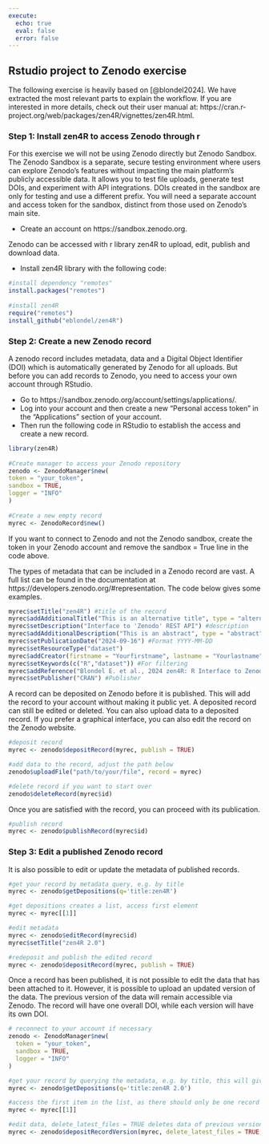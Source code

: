 ```yaml
---
execute:
  echo: true
  eval: false
  error: false
---
```



## Rstudio project to Zenodo exercise {#sec-Rproj_zenodo_exercise}
The following exercise is heavily based on [@blondel2024]. We have extracted the most relevant parts to explain the workflow. If you are interested in more details, check out their user manual at: https://cran.r-project.org/web/packages/zen4R/vignettes/zen4R.html.

### Step 1: Install zen4R to access Zenodo through r
For this exercise we will not be using Zenodo directly but Zenodo Sandbox. The Zenodo Sandbox is a separate, secure testing environment where users can explore Zenodo’s features without impacting the main platform's publicly accessible data. It allows you to test file uploads, generate test DOIs, and experiment with API integrations. DOIs created in the sandbox are only for testing and use a different prefix. You will need a separate account and access token for the sandbox, distinct from those used on Zenodo’s main site.

-   Create an account on https://sandbox.zenodo.org.

Zenodo can be accessed with r library zen4R to upload, edit, publish and download data.

-   Install zen4R library with the following code:
```r
#install dependency "remotes"
install.packages("remotes")
    
#install zen4R
require("remotes")
install_github("eblondel/zen4R")
```

### Step 2: Create a new Zenodo record
A zenodo record includes metadata, data and a  Digital Object Identifier (DOI) which is automatically generated by Zenodo for all uploads. But before you can add records to Zenodo, you need to access your own account through RStudio. 

-   Go to https://sandbox.zenodo.org/account/settings/applications/.
-   Log into your account and then create a new "Personal access token" in the "Applications" section of your account.
-   Then run the following code in RStudio to establish the access and create a new record.
```r
library(zen4R)
    
#Create manager to access your Zenodo repository
zenodo <- ZenodoManager$new(
token = "your_token",
sandbox = TRUE,
logger = "INFO" 
)
    
#Create a new empty record
myrec <- ZenodoRecord$new()
```
If you want to connect to Zenodo and not the Zenodo sandbox, create the token in your Zenodo account and remove the sandbox = True line in the code above.


The types of metadata that can be included in a Zenodo record are vast. A full list can be found in the documentation at https://developers.zenodo.org/#representation. The code below gives some examples.
```r
myrec$setTitle("zen4R") #title of the record
myrec$addAdditionalTitle("This is an alternative title", type = "alternative-title")
myrec$setDescription("Interface to 'Zenodo' REST API") #description
myrec$addAdditionalDescription("This is an abstract", type = "abstract")
myrec$setPublicationDate("2024-09-16") #Format YYYY-MM-DD
myrec$setResourceType("dataset")
myrec$addCreator(firstname = "Yourfirstname", lastname = "Yourlastname", role = "datamanager", orcid = "0000-0001-0002-0003")
myrec$setKeywords(c("R","dataset")) #For filtering
myrec$addReference("Blondel E. et al., 2024 zen4R: R Interface to Zenodo REST API")
myrec$setPublisher("CRAN") #Publisher
```
    
A record can be deposited on Zenodo before it is published. This will add the record to your account without making it public yet. A deposited record can still be edited or deleted. You can also upload data to a deposited record. If you prefer a graphical interface, you can also edit the record on the Zenodo website.
```r
#deposit record
myrec <- zenodo$depositRecord(myrec, publish = TRUE)

#add data to the record, adjust the path below
zenodo$uploadFile("path/to/your/file", record = myrec)

#delete record if you want to start over
zenodo$deleteRecord(myrec$id)
```


Once you are satisfied with the record, you can proceed with its publication.
```r
#publish record
myrec <- zenodo$publishRecord(myrec$id)
```
    
### Step 3: Edit a published Zenodo record
It is also possible to edit or update the metadata of published records.
```r
#get your record by metadata query, e.g. by title
myrec <- zenodo$getDepositions(q='title:zen4R')

#get depositions creates a list, access first element
myrec <- myrec[[1]]

#edit metadata
myrec <- zenodo$editRecord(myrec$id)
myrec$setTitle("zen4R 2.0")

#redeposit and publish the edited record
myrec <- zenodo$depositRecord(myrec, publish = TRUE)
```

Once a record has been published, it is not possible to edit the data that has been attached to it. However, it is possible to upload an updated version of the data. The previous version of the data will remain accessible via Zenodo. The record will have one overall DOI, while each version will have its own DOI.
```r
# reconnect to your account if necessary
zenodo <- ZenodoManager$new(
  token = "your_token",
  sandbox = TRUE,
  logger = "INFO" 
)

#get your record by querying the metadata, e.g. by title, this will give you a list of all records with that title.
myrec <- zenodo$getDepositions(q='title:zen4R 2.0')

#access the first item in the list, as there should only be one record with that particular title
myrec <- myrec[[1]]

#edit data, delete_latest_files = TRUE deletes data of previous version,
myrec <- zenodo$depositRecordVersion(myrec, delete_latest_files = TRUE, files = "path/to/your/new/file", publish = TRUE)
```
